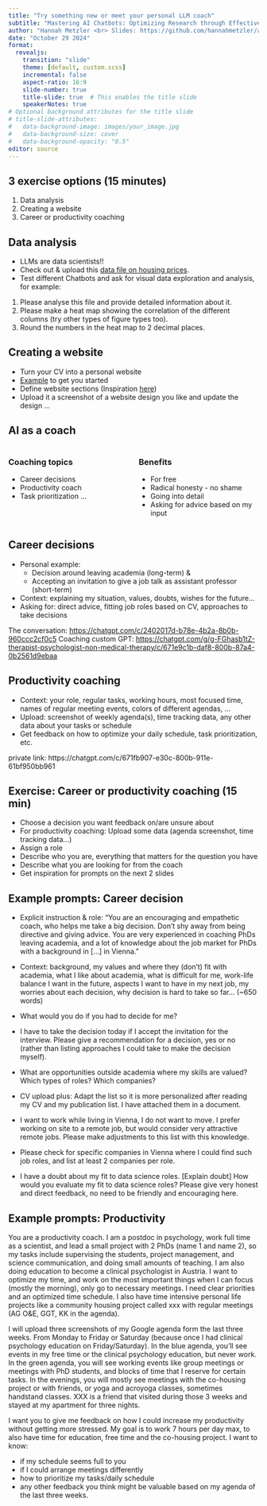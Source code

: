 ```yaml
---
title: "Try something new or meet your personal LLM coach"
subtitle: "Mastering AI Chatbots: Optimizing Research through Effective Use"
author: "Hannah Metzler <br> Slides: https://github.com/hannahmetzler/ai_skills"
date: "October 29 2024"
format: 
  revealjs: 
    transition: "slide"
    theme: [default, custom.scss]
    incremental: false
    aspect-ratio: 16:9
    slide-number: true
    title-slide: true  # This enables the title slide
    speakerNotes: true
# Optional background attributes for the title slide
# title-slide-attributes:
#   data-background-image: images/your_image.jpg
#   data-background-size: cover
#   data-background-opacity: "0.5"
editor: source
---
```


## 3 exercise options (15 minutes)
1. Data analysis
1. Creating a website
1. Career or productivity coaching

## Data analysis
- LLMs are data scientists!!
- Check out & upload this [data file on housing prices](https://github.com/hannahmetzler/ai_skills/blob/main/CodingCoaching/data_housing.csv).
- Test different Chatbots and ask for visual data exploration and analysis, for example: 
1. Please analyse this file and provide detailed information about it.
2. Please make a heat map showing the correlation of the different columns (try other types of figure types too).
3. Round the numbers in the heat map to 2 decimal places.

## Creating a website
- Turn your CV into a personal website
- [Example](https://claude.site/artifacts/50f01821-fb16-4332-b65e-5499c3b71a0f) to get you started
- Define website sections (Inspiration [here](https://hannahmetzler.eu/))
- Upload it a screenshot of a website design you like and update the design
...

## AI as a coach

::: {.columns}

::: {.column width="43%"}
### Coaching topics

- Career decisions
- Productivity coach
- Task prioritization
...
:::

::: {.column width="43%"}
### Benefits

- For free
- Radical honesty - no shame
- Going into detail
- Asking for advice based on my input
:::

:::

## Career decisions

- Personal example:
    -   Decision around leaving academia (long-term) &
    -   Accepting an invitation to give a job talk as assistant professor (short-term)
- Context: explaining my situation, values, doubts, wishes for the future...
- Asking for: direct advice, fitting job roles based on CV, approaches to take decisions

::: notes
The conversation: <https://chatgpt.com/c/2402017d-b78e-4b2a-8b0b-960ccc2cf0c5>
Coaching custom GPT: <https://chatgpt.com/g/g-FGhasb1tZ-therapist-psychologist-non-medical-therapy/c/671e9c1b-daf8-800b-87a4-0b2561d9ebaa>
:::

## Productivity coaching

- Context: your role, regular tasks, working hours, most focused time, names of regular meeting events, colors of different agendas, ...
- Upload: screenshot of weekly agenda(s), time tracking data, any other data about your tasks or schedule
- Get feedback on how to optimize your daily schedule, task prioritization, etc. 

::: notes
private link: https://chatgpt.com/c/671fb907-e30c-800b-911e-61bf950bb961
:::


## Exercise: Career or productivity coaching (15 min)

- Choose a decision you want feedback on/are unsure about
- For productivity coaching: Upload some data (agenda screenshot, time tracking data...)
- Assign a role
- Describe who you are, everything that matters for the question you have
- Describe what you are looking for from the coach
- Get inspiration for prompts on the next 2 slides

## Example prompts: Career decision {.scrollable .smaller}

-   Explicit instruction & role: "You are an encouraging and empathetic coach, who helps me take a big decision. Don't shy away from being directive and giving advice. You are very experienced in coaching PhDs leaving academia, and a lot of knowledge about the job market for PhDs with a background in [...] in Vienna."

-   Context: background, my values and where they (don't) fit with academia, what I like about academia, what is difficult for me, work-life balance I want in the future, aspects I want to have in my next job, my worries about each decision, why decision is hard to take so far... (\~650 words)

-   What would you do if you had to decide for me?

-   I have to take the decision today if I accept the invitation for the interview. Please give a recommendation for a decision, yes or no (rather than listing approaches I could take to make the decision myself).

-   What are opportunities outside academia where my skills are valued? Which types of roles? Which companies?

-   CV upload plus: Adapt the list so it is more personalized after reading my CV and my publication list. I have attached them in a document.

-   I want to work while living in Vienna, I do not want to move. I prefer working on site to a remote job, but would consider very attractive remote jobs. Please make adjustments to this list with this knowledge.

-   Please check for specific companies in Vienna where I could find such job roles, and list at least 2 companies per role. 

- I have a doubt about my fit to data science roles. [Explain doubt] How would you evaluate my fit to data science roles? Please give very honest and direct feedback, no need to be friendly and encouraging here. 

## Example prompts: Productivity {.smaller .scrollable}


You are a productivity coach. I am a postdoc in psychology, work full time as a scientist, and lead a small project with 2 PhDs (name 1 and name 2), so my tasks include supervising the students, project management, and science communication, and doing small amounts of teaching. I am also doing education to become a clinical psychologist in Austria. I want to optimize my time, and work on the most important things when I can focus (mostly the morning), only go to necessary meetings. I need clear priorities and an optimized time schedule.  I also have time intensive personal life projects like a community housing project called xxx with regular meetings (AG O&E, GGT, KK in the agenda). 

I will upload three screenshots of my Google agenda form the last three weeks. From Monday to Friday or Saturday (because once I had clinical psychology education on Friday/Saturday). In the blue agenda, you'll see events in my free time or the clinical psychology education, but never work. In the green agenda, you will see working events like group meetings or meetings with PhD students, and blocks of time that I reserve for certain tasks. In the evenings, you will mostly see meetings with the co-housing project or with friends, or yoga and acroyoga classes, sometimes handstand classes. XXX is a friend that visited during those 3 weeks and stayed at my apartment for three nights.  

I want you to give me feedback on how I could increase my productivity without getting more stressed. My goal is to work 7 hours per day max, to also have time for education, free time and the co-housing project. I want to know: 

- if my schedule seems full to you
- if I could arrange meetings differently
- how to prioritize my tasks/daily schedule
- any other feedback you think might be valuable based on my agenda of the last three weeks. 

